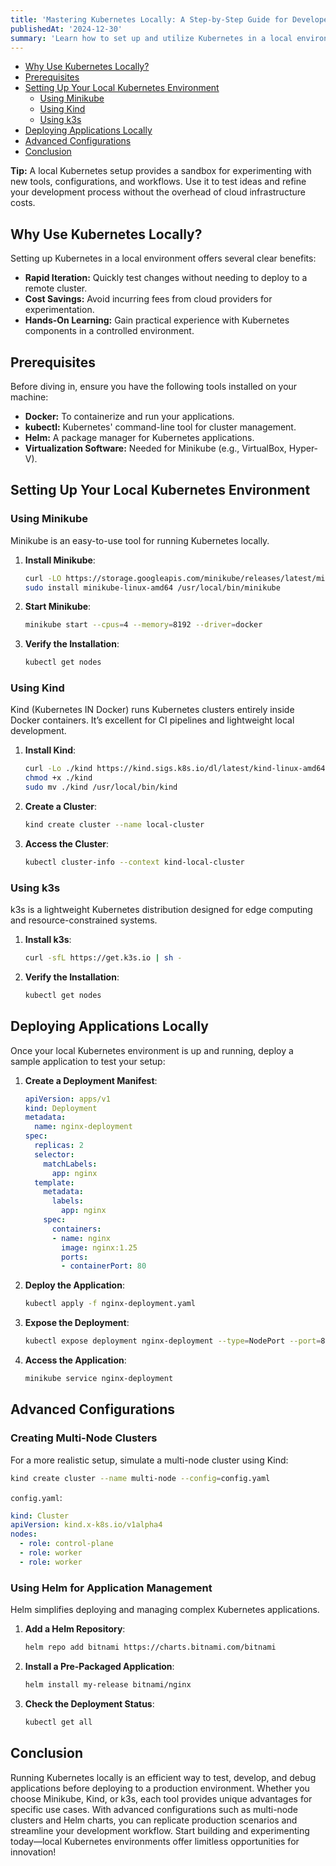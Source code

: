 ```yaml
---
title: 'Mastering Kubernetes Locally: A Step-by-Step Guide for Developers'
publishedAt: '2024-12-30'
summary: 'Learn how to set up and utilize Kubernetes in a local environment for development and testing using advanced tools and configurations.'
---
```


- [Why Use Kubernetes Locally?](#why-use-kubernetes-locally)
- [Prerequisites](#prerequisites)
- [Setting Up Your Local Kubernetes Environment](#setting-up-your-local-kubernetes-environment)
  - [Using Minikube](#using-minikube)
  - [Using Kind](#using-kind)
  - [Using k3s](#using-k3s)
- [Deploying Applications Locally](#deploying-applications-locally)
- [Advanced Configurations](#advanced-configurations)
- [Conclusion](#conclusion)

<Callout emoji="💡">

**Tip:** A local Kubernetes setup provides a sandbox for experimenting with new tools, configurations, and workflows. Use it to test ideas and refine your development process without the overhead of cloud infrastructure costs.

</Callout>

## Why Use Kubernetes Locally?

Setting up Kubernetes in a local environment offers several clear benefits:

- **Rapid Iteration:** Quickly test changes without needing to deploy to a remote cluster.
- **Cost Savings:** Avoid incurring fees from cloud providers for experimentation.
- **Hands-On Learning:** Gain practical experience with Kubernetes components in a controlled environment.

## Prerequisites

Before diving in, ensure you have the following tools installed on your machine:

- **Docker:** To containerize and run your applications.
- **kubectl:** Kubernetes' command-line tool for cluster management.
- **Helm:** A package manager for Kubernetes applications.
- **Virtualization Software:** Needed for Minikube (e.g., VirtualBox, Hyper-V).

## Setting Up Your Local Kubernetes Environment

### Using Minikube

Minikube is an easy-to-use tool for running Kubernetes locally.

1. **Install Minikube**:
   ```bash
   curl -LO https://storage.googleapis.com/minikube/releases/latest/minikube-linux-amd64
   sudo install minikube-linux-amd64 /usr/local/bin/minikube
   ```

2. **Start Minikube**:
   ```bash
   minikube start --cpus=4 --memory=8192 --driver=docker
   ```

3. **Verify the Installation**:
   ```bash
   kubectl get nodes
   ```

### Using Kind

Kind (Kubernetes IN Docker) runs Kubernetes clusters entirely inside Docker containers. It’s excellent for CI pipelines and lightweight local development.

1. **Install Kind**:
   ```bash
   curl -Lo ./kind https://kind.sigs.k8s.io/dl/latest/kind-linux-amd64
   chmod +x ./kind
   sudo mv ./kind /usr/local/bin/kind
   ```

2. **Create a Cluster**:
   ```bash
   kind create cluster --name local-cluster
   ```

3. **Access the Cluster**:
   ```bash
   kubectl cluster-info --context kind-local-cluster
   ```

### Using k3s

k3s is a lightweight Kubernetes distribution designed for edge computing and resource-constrained systems.

1. **Install k3s**:
   ```bash
   curl -sfL https://get.k3s.io | sh -
   ```

2. **Verify the Installation**:
   ```bash
   kubectl get nodes
   ```

## Deploying Applications Locally

Once your local Kubernetes environment is up and running, deploy a sample application to test your setup:

1. **Create a Deployment Manifest**:
   ```yaml
   apiVersion: apps/v1
   kind: Deployment
   metadata:
     name: nginx-deployment
   spec:
     replicas: 2
     selector:
       matchLabels:
         app: nginx
     template:
       metadata:
         labels:
           app: nginx
       spec:
         containers:
         - name: nginx
           image: nginx:1.25
           ports:
           - containerPort: 80
   ```

2. **Deploy the Application**:
   ```bash
   kubectl apply -f nginx-deployment.yaml
   ```

3. **Expose the Deployment**:
   ```bash
   kubectl expose deployment nginx-deployment --type=NodePort --port=80
   ```

4. **Access the Application**:
   ```bash
   minikube service nginx-deployment
   ```

## Advanced Configurations

### Creating Multi-Node Clusters

For a more realistic setup, simulate a multi-node cluster using Kind:

```bash
kind create cluster --name multi-node --config=config.yaml
```

`config.yaml`:
```yaml
kind: Cluster
apiVersion: kind.x-k8s.io/v1alpha4
nodes:
  - role: control-plane
  - role: worker
  - role: worker
```

### Using Helm for Application Management

Helm simplifies deploying and managing complex Kubernetes applications.

1. **Add a Helm Repository**:
   ```bash
   helm repo add bitnami https://charts.bitnami.com/bitnami
   ```

2. **Install a Pre-Packaged Application**:
   ```bash
   helm install my-release bitnami/nginx
   ```

3. **Check the Deployment Status**:
   ```bash
   kubectl get all
   ```

## Conclusion

Running Kubernetes locally is an efficient way to test, develop, and debug applications before deploying to a production environment. Whether you choose Minikube, Kind, or k3s, each tool provides unique advantages for specific use cases. With advanced configurations such as multi-node clusters and Helm charts, you can replicate production scenarios and streamline your development workflow. Start building and experimenting today—local Kubernetes environments offer limitless opportunities for innovation!

